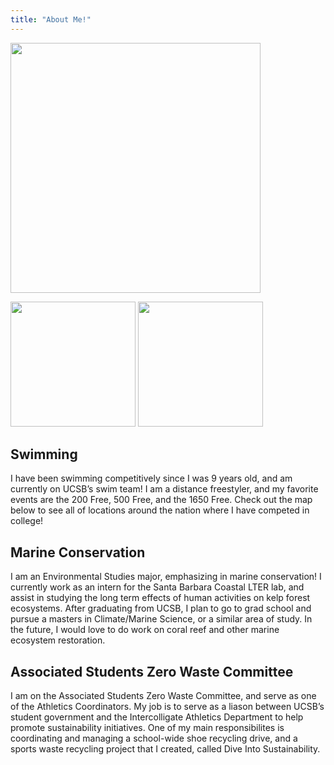 ```yaml
---
title: "About Me!"
---
```


![](media/IMG_2285.JPG){width=400}

::: gallery
![](media/IMG_2173.JPG){group="my-gallery" width="200"} 
![](media/Junior Group_Swim Media 2025_0031.JPG){group="my-gallery" width="200"}
:::

## Swimming

I have been swimming competitively since I was 9 years old, and am currently on UCSB's swim team! I am a distance freestyler, and my favorite events are the 200 Free, 500 Free, and the 1650 Free. Check out the map below to see all of locations around the nation where I have competed in college!

## Marine Conservation

I am an Environmental Studies major, emphasizing in marine conservation! I currently work as an intern for the Santa Barbara Coastal LTER lab, and assist in studying the long term effects of human activities on kelp forest ecosystems. After graduating from UCSB, I plan to go to grad school and pursue a masters in Climate/Marine Science, or a similar area of study. In the future, I would love to do work on coral reef and other marine ecosystem restoration.

## Associated Students Zero Waste Committee

I am on the Associated Students Zero Waste Committee, and serve as one of the Athletics Coordinators. My job is to serve as a liason between UCSB's student government and the Intercolligate Athletics Department to help promote sustainability initiatives. One of my main responsibilites is coordinating and managing a school-wide shoe recycling drive, and a sports waste recycling project that I created, called Dive Into Sustainability. 


